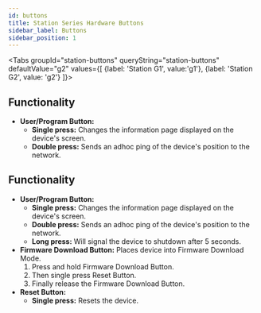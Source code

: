 ```yaml
---
id: buttons
title: Station Series Hardware Buttons
sidebar_label: Buttons
sidebar_position: 1
---
```



<Tabs
groupId="station-buttons"
queryString="station-buttons"
defaultValue="g2"
values={[
{label: 'Station G1', value:'g1'},
{label: 'Station G2', value: 'g2'}
]}>

<TabItem value="g1">

## Functionality

- **User/Program Button:**
  - **Single press:** Changes the information page displayed on the device's screen.
  - **Double press:** Sends an adhoc ping of the device's position to the network.

</TabItem>

<TabItem value="g2">

## Functionality

- **User/Program Button:**
  - **Single press:** Changes the information page displayed on the device's screen.
  - **Double press:** Sends an adhoc ping of the device's position to the network.
  - **Long press:** Will signal the device to shutdown after 5 seconds.
- **Firmware Download Button:** Places device into Firmware Download Mode.
  1. Press and hold Firmware Download Button.
  2. Then single press Reset Button.
  3. Finally release the Firmware Download Button.
- **Reset Button:**
  - **Single press:** Resets the device.

</TabItem>

</Tabs>
